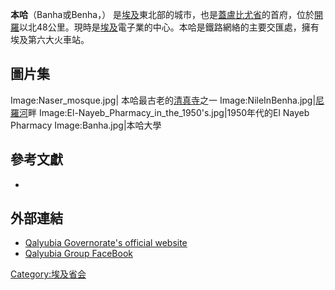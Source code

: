 {{Infobox settlement
<!--See the Table at Infobox Settlement for all fields and descriptions of usage-->
<!-- Basic info  ---------------->
|name          = 本哈
|other_name             =
|native_name            =  <!-- for cities whose native name is not in English -->
|nickname               = 
|settlement_type        =
|motto                  =
<!-- images and maps  ----------->
|image_skyline          = Benha.jpg
|imagesize              = 300px
|image_caption          = 
|image_flag             = 
|flag_size              =
|image_seal             = 
|seal_size              =
|image_shield           = 
|shield_size            =
|image_map              = 
|mapsize                =
|map_caption            = 
|pushpin_map            = Egypt<!-- the name of a location map as per http://en.wikipedia.org/wiki/Template:Location_map -->
|pushpin_label_position =bottom
|pushpin_mapsize        =300
|pushpin_map_caption    =本哈在埃及的位置
<!-- Location ------------------>
|subdivision_type       = 國家
|subdivision_name       = {{flag|Egypt}}
|subdivision_type1      = 省
|subdivision_name1      = [[蓋盧比尤省|蓋盧比尤省]]
|subdivision_type2      =
|subdivision_name2      = 
|subdivision_type3      =
|subdivision_name3      = 
|<!-- Politics ----------------->
|government_footnotes   =
|government_type        =
|leader_title           =
|leader_name            =
|leader_title1          =  <!-- for places with, say, both a mayor and a city manager -->
|leader_name1           =
|established_title      =  <!-- Settled -->
|established_date       = 
<!-- Area    --------------------->
|area_magnitude         = 
|unit_pref                =Imperial <!--Enter: Imperial, if Imperial (metric) is desired-->
|area_footnotes           =
|area_total_km2           = <!-- ALL fields dealing with a measurements are subject to automatic unit conversion-->
|area_land_km2            = <!--See table @ Template:Infobox Settlement for details on automatic unit conversion-->
<!-- Population   ----------------------->
|population_as_of               =
|population_footnotes           =
|population_note                =
|population_total               =2,479,347
|population_density_km2         =
|population_density_sq_mi       =
|population_metro               =
|population_density_metro_km2   =
|population_density_metro_sq_mi =
|population_blank1_title        =Ethnicities
|population_blank1              =
|population_density_blank1_km2 =   
|population_density_blank1_sq_mi =
<!-- General information  --------------->
|timezone               =[[埃及標準時間|埃及標準時間]] 
|utc_offset             = +2
|timezone_DST           = +3
|utc_offset_DST         = 
|latd=30|latm=28|lats=|latNS=N
|longd=31|longm=11|longs=|longEW=E
|elevation_footnotes    =  <!--for references: use <ref> </ref> tags-->
|elevation_m            = 
|elevation_ft           =
<!-- Area/postal codes & others -------->
|postal_code_type       =  <!-- enter ZIP code, Postcode, Post code, Postal code... -->
|postal_code            =
|area_code              =
|blank_name             =
|blank_info             =
|blank1_name            =
|blank1_info            =
|website                = 
|footnotes              = 
}} 

'''本哈'''（Banha或Benha，{{lang-ar|'''بنها'''}}） 是[[埃及|埃及]]東北部的城市，也是[[蓋盧比尤省|蓋盧比尤省]]的首府，位於[[開羅|開羅]]以北48公里。現時是[[埃及|埃及]]電子業的中心。本哈是鐵路網絡的主要交匯處，擁有埃及第六大火車站。

==圖片集==
<gallery>
Image:Naser_mosque.jpg| 本哈最古老的[[清真寺|清真寺]]之一
Image:NileInBenha.jpg|[[尼羅河|尼羅河]]畔
Image:El-Nayeb_Pharmacy_in_the_1950's.jpg|1950年代的El Nayeb Pharmacy
Image:Banha.jpg|本哈大學
</gallery>

==參考文獻==
* {{cite web|url=http://www.fallingrain.com/world/EG/12/Banha.html|title=Geographical information on Banha, Egypt|accessdate=2008-04-13|author=[[FallingRain|Falling Rain Genomics, Inc]]|archive-date=2008-03-29|archive-url=https://web.archive.org/web/20080329065358/http://www.fallingrain.com/world/EG/12/Banha.html|dead-url=yes}}

==外部連結==
* [http://www.kalyobiya.gov.eg Qalyubia Governorate's official website] {{Wayback|url=http://www.kalyobiya.gov.eg/ |date=20090224114317 }} {{en icon}}
* [http://www.facebook.com/group.php?gid=51932823743 Qalyubia Group FaceBook] {{en icon}}


{{coord|30|28|N|31|11|E|region:EG_type:city_source:enwiki-GNS|display=title}}

[[Category:埃及省会|Category:埃及省会]]